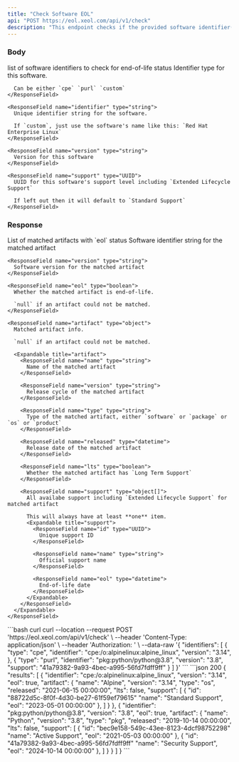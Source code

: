 ```yaml
---
title: "Check Software EOL"
api: "POST https://eol.xeol.com/api/v1/check"
description: "This endpoint checks if the provided software identifier(s) are end-of-life"
---
```


### Body

<ParamField body="identifiers" type="object[]" required="true">
  list of software identifiers to check for end-of-life status

  <Expandable title="identifier">
    <ResponseField name="type" type="string">
      Identifier type for this software.
      
      Can be either `cpe` `purl` `custom`
    </ResponseField>

    <ResponseField name="identifier" type="string">
      Unique identifier string for the software.
      
      If `custom`, just use the software's name like this: `Red Hat Enterprise Linux`
    </ResponseField>

    <ResponseField name="version" type="string">
      Version for this software
    </ResponseField>

    <ResponseField name="support" type="UUID">
      UUID for this software's support level including `Extended Lifecycle Support`

      If left out then it will default to `Standard Support`
    </ResponseField>
  </Expandable>
</ParamField>

### Response

<ResponseField name="results" type="object[]">
  List of matched artifacts with `eol` status

  <Expandable title="result">
    <ResponseField name="identifier" type="string">
      Software identifier string for the matched artifact
    </ResponseField>

    <ResponseField name="version" type="string">
      Software version for the matched artifact
    </ResponseField>

    <ResponseField name="eol" type="boolean">
      Whether the matched artifact is end-of-life.
      
      `null` if an artifact could not be matched.
    </ResponseField>

    <ResponseField name="artifact" type="object">
      Matched artifact info. 
      
      `null` if an artifact could not be matched.

      <Expandable title="artifact">
        <ResponseField name="name" type="string">
          Name of the matched artifact
        </ResponseField>

        <ResponseField name="version" type="string">
          Release cycle of the matched artifact
        </ResponseField>

        <ResponseField name="type" type="string">
          Type of the matched artifact, either `software` or `package` or `os` or `product`
        </ResponseField>

        <ResponseField name="released" type="datetime">
          Release date of the matched artifact
        </ResponseField>

        <ResponseField name="lts" type="boolean">
          Whether the matched artifact has `Long Term Support`
        </ResponseField>

        <ResponseField name="support" type="object[]">
          All availabe support including `Extended Lifecycle Support` for matched artifact
          
          This will always have at least **one** item.
          <Expandable title="support">
            <ResponseField name="id" type="UUID">
              Unique support ID 
            </ResponseField>

            <ResponseField name="name" type="string">
              Official support name
            </ResponseField>

            <ResponseField name="eol" type="datetime">
              End-of-life date
            </ResponseField>
          </Expandable>
        </ResponseField>
      </Expandable>
    </ResponseField>
  </Expandable>
</ResponseField>

<RequestExample>
  ```bash curl
  curl --location --request POST 'https://eol.xeol.com/api/v1/check' \
  --header 'Content-Type: application/json' \
  --header 'Authorization: <XEOL_API_KEY>' \
  --data-raw '{
      "identifiers": [
        {
          "type": "cpe",
          "identifier": "cpe:/o:alpinelinux:alpine_linux",
          "version": "3.14",
        },
        {
          "type": "purl",
          "identifier": "pkg:python/python@3.8",
          "version": "3.8",
          "support": "41a79382-9a93-4bec-a995-56fd7fdff9ff"
        }
      ]
  }'
  ```
</RequestExample>

<ResponseExample>
  ```json 200
  {
    "results": [
      {
        "identifier": "cpe:/o:alpinelinux:alpine_linux",
        "version": "3.14",
        "eol": true,
        "artifact": {
          "name": "Alpine",
          "version": "3.14",
          "type": "os",
          "released": "2021-06-15 00:00:00",
          "lts": false,
          "support": [
            {
              "id": "88722d5c-8f0f-4d30-be27-61f59ef79615"
              "name": "Standard Support",
              "eol": "2023-05-01 00:00:00"
            },
          ]
        }
      },
      {
        "identifier": "pkg:python/python@3.8",
        "version": "3.8",
        "eol": true,
        "artifact": {
          "name": "Python",
          "version": "3.8",
          "type": "pkg",
          "released": "2019-10-14 00:00:00",
          "lts": false,
          "support": [
            {
              "id": "bec9e158-549c-43ee-8123-4dcf98752298"
              "name": "Active Support",
              "eol": "2021-05-03 00:00:00"
            },
            {
              "id": "41a79382-9a93-4bec-a995-56fd7fdff9ff"
              "name": "Security Support",
              "eol": "2024-10-14 00:00:00"
            },
          ]
        }
      }
    ]
  }
  ```
</ResponseExample>
